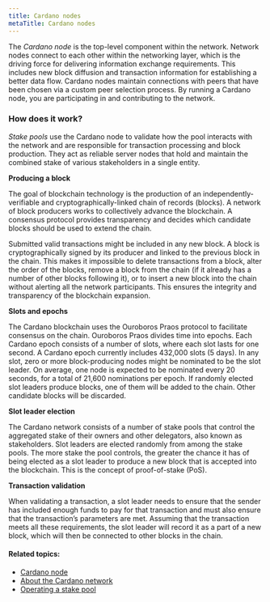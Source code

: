 ```yaml
---
title: Cardano nodes
metaTitle: Cardano nodes
---
```


The _Cardano node_ is the top-level component within the network. Network nodes
connect to each other within the networking layer, which is the driving force
for delivering information exchange requirements. This includes new block
diffusion and transaction information for establishing a better data flow.
Cardano nodes maintain connections with peers that have been chosen via a custom
peer selection process. By running a Cardano node, you are participating in and
contributing to the network.

### How does it work?

_Stake pools_ use the Cardano node to validate how the pool interacts with the
network and are responsible for transaction processing and block production.
They act as reliable server nodes that hold and maintain the combined stake of
various stakeholders in a single entity.

**Producing a block**

The goal of blockchain technology is the production of an
independently-verifiable and cryptographically-linked chain of records (blocks).
A network of block producers works to collectively advance the blockchain. A
consensus protocol provides transparency and decides which candidate blocks
should be used to extend the chain.

Submitted valid transactions might be included in any new block. A block is
cryptographically signed by its producer and linked to the previous block in the
chain. This makes it impossible to delete transactions from a block, alter the
order of the blocks, remove a block from the chain (if it already has a number
of other blocks following it), or to insert a new block into the chain without
alerting all the network participants. This ensures the integrity and
transparency of the blockchain expansion.

**Slots and epochs**

The Cardano blockchain uses the Ouroboros Praos protocol to facilitate consensus
on the chain. Ouroboros Praos divides time into epochs. Each Cardano epoch
consists of a number of slots, where each slot lasts for one second. A Cardano
epoch currently includes 432,000 slots (5 days). In any slot, zero or more
block-producing nodes might be nominated to be the slot leader. On average, one
node is expected to be nominated every 20 seconds, for a total of 21,600
nominations per epoch. If randomly elected slot leaders produce blocks, one of
them will be added to the chain. Other candidate blocks will be discarded.

**Slot leader election**

The Cardano network consists of a number of stake pools that control the
aggregated stake of their owners and other delegators, also known as
stakeholders. Slot leaders are elected randomly from among the stake pools. The
more stake the pool controls, the greater the chance it has of being elected as
a slot leader to produce a new block that is accepted into the blockchain. This
is the concept of proof-of-stake (PoS).

**Transaction validation**

When validating a transaction, a slot leader needs to ensure that the sender has
included enough funds to pay for that transaction and must also ensure that the
transaction’s parameters are met. Assuming that the transaction meets all these
requirements, the slot leader will record it as a part of a new block, which
will then be connected to other blocks in the chain.

#### Related topics:

-   [Cardano node](/core-concepts/cardano-node)
-   [About the Cardano network](/explore-cardano/cardano-network/about-the-cardano-network)
-   [Operating a stake pool](/getting-started/operating-a-stake-pool/about-stake-pools)

